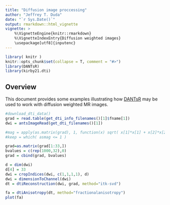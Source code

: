 ```yaml
---
title: "Diffusion image proccessing"
author: "Jeffrey T. Duda"
date: "`r Sys.Date()`"
output: rmarkdown::html_vignette
vignette: >
    %\VignetteEngine{knitr::rmarkdown}
    %\VignetteIndexEntry{Diffusion weighted images}
    \usepackage[utf8]{inputenc}
---
```


```r
library( knitr )
knitr::opts_chunk$set(collapse = T, comment = "#>")
library(DANTsR)
library(kirby21.dti)

```

## Overview
This document provides some examples illustrating how [DANTsR](https://github.com/jeffduda/DANTsR)
may be used to work with diffusion weighted MR images.

```r

#download_dti_data()
grad = read.table(get_dti_info_filenames()[1]$fname[1])
dwi = antsImageRead(get_dti_filenames()[1])

#mag = apply(as.matrix(grad), 1, function(x) sqrt( x[1]*x[1] + x[2]*x[2] + x[3]*x[3] ) )
#keep = which( asmag <= 1 )

grad=as.matrix(grad[1:33,])
bvalues = c(rep(1000,32),0)
grad = cbind(grad, bvalues)

d = dim(dwi)
d[4] = 33
dwi = cropIndices(dwi, c(1,1,1,1), d)
dwi = dimensionToChannel(dwi)
dt = dtiReconstruction(dwi, grad, method="itk-svd")

fa = dtiAnisotropy(dt, method="fractionalanisotropy")
plot(fa)
```

